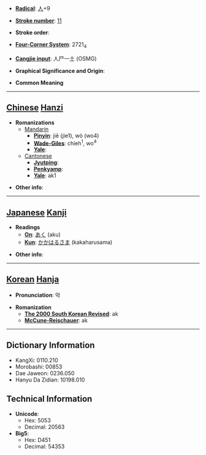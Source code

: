 * '''[[Wiktionary:Chinese radical index| Radical]]''': [[Wiktionary:Chinese radical index 人|人]]+9

* '''[[Wiktionary:Chinese total strokes index|Stroke number]]''': [[Wiktionary:Chinese total strokes index 11|11]]

* '''Stroke order''': 

* '''[[Wiktionary:Chinese four corner index|Four-Corner System]]''': 2721<sub>4</sub>

* '''[[Wiktionary:Chinese Cangjie index|Cangjie input]]''': 人尸一土 (OSMG)

* '''Graphical Significance and Origin''': 

* '''Common Meaning'''

----

== [[Chinese]] [[Hanzi]] ==

* '''Romanizations'''
** [[Mandarin]]
*** '''[[Pinyin]]''': jiē (jie1), wò (wo4)
*** '''[[Wade-Giles]]''': chieh<sup>1</sup>, wo<sup>4</sup>
*** '''[[Yale]]''': 
**[[Cantonese]]
***'''[[Jyutping]]''':
***'''[[Penkyamp]]''': 
***'''[[Yale]]''': ak1

* '''Other info''': 

----

== [[Japanese]] [[Kanji]] ==

* '''Readings'''
** '''[[On]]''': [[あく]] (aku)
** '''[[Kun]]''': [[かかはるさま]] (kakaharusama)

* '''Other info''':  

----

== [[Korean]] [[Hanja]] ==

* '''Pronunciation''': 악

* '''Romanization'''
** '''[[The 2000 South Korean Revised Romanization|The 2000 South Korean Revised]]''': ak
** '''[[McCune-Reischauer]]''': ak

----

== Dictionary Information ==

* KangXi: 0110.210
* Morobashi: 00853
* Dae Jaweon: 0236.050
* Hanyu Da Zidian: 10198.010

== Technical Information ==

* '''Unicode''':
** Hex: 5053
** Decimal: 20563
* '''Big5''':
** Hex: D451
** Decimal: 54353